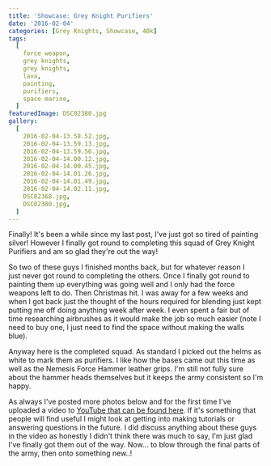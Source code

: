 ```yaml
---
title: 'Showcase: Grey Knight Purifiers'
date: '2016-02-04'
categories: [Grey Knights, Showcase, 40k]
tags:
  [
    force weapon,
    grey knights,
    grey knights,
    lava,
    painting,
    purifiers,
    space marine,
  ]
featuredImage: DSC02380.jpg
gallery:
  [
    2016-02-04-13.58.52.jpg,
    2016-02-04-13.59.13.jpg,
    2016-02-04-13.59.56.jpg,
    2016-02-04-14.00.12.jpg,
    2016-02-04-14.00.45.jpg,
    2016-02-04-14.01.26.jpg,
    2016-02-04-14.01.49.jpg,
    2016-02-04-14.02.11.jpg,
    DSC02368.jpg,
    DSC02380.jpg,
  ]
---
```


Finally! It's been a while since my last post, I've just got so tired of painting silver! However I finally got round to completing this squad of Grey Knight Purifiers and am so glad they're out the way!

So two of these guys I finished months back, but for whatever reason I just never got round to completing the others. Once I finally got round to painting them up everything was going well and I only had the force weapons left to do. Then Christmas hit. I was away for a few weeks and when I got back just the thought of the hours required for blending just kept putting me off doing anything week after week. I even spent a fair but of time researching airbrushes as it would make the job so much easier (note I need to buy one, I just need to find the space without making the walls blue).

Anyway here is the completed squad. As standard I picked out the helms as white to mark them as purifiers. I like how the bases came out this time as well as the Nemesis Force Hammer leather grips. I'm still not fully sure about the hammer heads themselves but it keeps the army consistent so I'm happy.

As always I've posted more photos below and for the first time I've uploaded a video to [YouTube that can be found here](https://www.youtube.com/watch?v=6rR9fsOFSXQ). If it's something that people will find useful I might look at getting into making tutorials or answering questions in the future. I did discuss anything about these guys in the video as honestly I didn't think there was much to say, I'm just glad I've finally got them out of the way. Now... to blow through the final parts of the army, then onto something new..!
